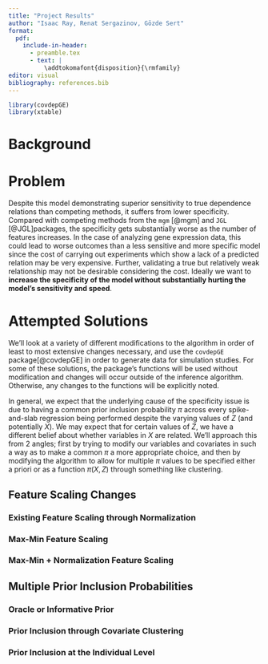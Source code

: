 ```yaml
---
title: "Project Results"
author: "Isaac Ray, Renat Sergazinov, Gözde Sert"
format: 
  pdf:
    include-in-header:
      - preamble.tex
      - text: |
          \addtokomafont{disposition}{\rmfamily}
editor: visual
bibliography: references.bib
---
```


```r
library(covdepGE)
library(xtable)
```

# Background

# Problem

Despite this model demonstrating superior sensitivity to true dependence relations than competing methods, it suffers from lower specificity. Compared with competing methods from the `mgm` [@mgm] and `JGL` [@JGL]packages, the specificity gets substantially worse as the number of features increases. In the case of analyzing gene expression data, this could lead to worse outcomes than a less sensitive and more specific model since the cost of carrying out experiments which show a lack of a predicted relation may be very expensive. Further, validating a true but relatively weak relationship may not be desirable considering the cost. Ideally we want to **increase the specificity of the model without substantially hurting the model's sensitivity and speed**.

# Attempted Solutions

We'll look at a variety of different modifications to the algorithm in order of least to most extensive changes necessary, and use the `covdepGE` package[@covdepGE] in order to generate data for simulation studies. For some of these solutions, the package's functions will be used without modification and changes will occur outside of the inference algorithm. Otherwise, any changes to the functions will be explicitly noted.

In general, we expect that the underlying cause of the specificity issue is due to having a common prior inclusion probability $\pi$ across every spike-and-slab regression being performed despite the varying values of $Z$ (and potentially $X$). We may expect that for certain values of $Z$, we have a different belief about whether variables in $X$ are related. We'll approach this from 2 angles; first by trying to modify our variables and covariates in such a way as to make a common $\pi$ a more appropriate choice, and then by modifying the algorithm to allow for multiple $\pi$ values to be specified either a priori or as a function $\pi(X,Z)$ through something like clustering.

## Feature Scaling Changes

### Existing Feature Scaling through Normalization

### Max-Min Feature Scaling

### Max-Min + Normalization Feature Scaling

## Multiple Prior Inclusion Probabilities

### Oracle or Informative Prior

### Prior Inclusion through Covariate Clustering

### Prior Inclusion at the Individual Level

